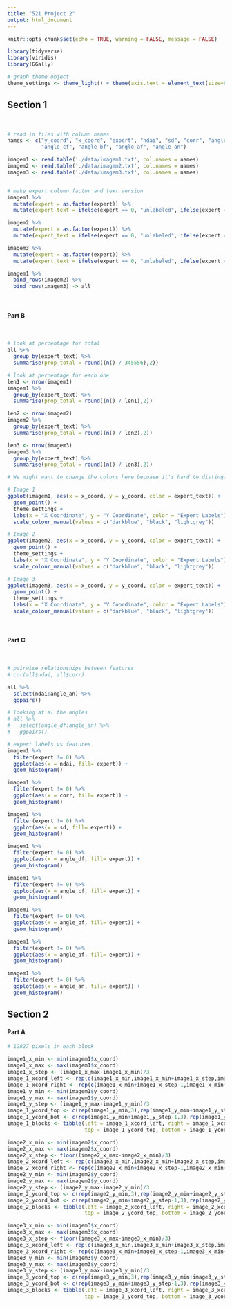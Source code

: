 ```yaml
---
title: "521 Project 2"
output: html_document
---
```


```r
knitr::opts_chunk$set(echo = TRUE, warning = FALSE, message = FALSE)

library(tidyverse)
library(viridis)
library(GGally)

# graph theme object 
theme_settings <- theme_light() + theme(axis.text = element_text(size=8), axis.title = element_text(size = 9), legend.title = element_text(size = 9), plot.title = element_text(size = 10, hjust = 0.5)) 
```

## Section 1 

&nbsp; 

```r
# read in files with column names 
names <- c("y_coord", "x_coord", "expert", "ndai", "sd", "corr", "angle_df", 
           "angle_cf", "angle_bf", "angle_af", "angle_an")

imagem1 <- read.table('./data/imagem1.txt', col.names = names)
imagem2 <- read.table('./data/imagem2.txt', col.names = names)
imagem3 <- read.table('./data/imagem3.txt', col.names = names)


# make expert column factor and text version
imagem1 %>%
  mutate(expert = as.factor(expert)) %>%
  mutate(expert_text = ifelse(expert == 0, "unlabeled", ifelse(expert == 1, "cloudy","clear"))) -> imagem1

imagem2 %>%
  mutate(expert = as.factor(expert)) %>%
  mutate(expert_text = ifelse(expert == 0, "unlabeled", ifelse(expert == 1, "cloudy","clear"))) -> imagem2

imagem3 %>%
  mutate(expert = as.factor(expert)) %>%
  mutate(expert_text = ifelse(expert == 0, "unlabeled", ifelse(expert == 1, "cloudy","clear"))) -> imagem3

imagem1 %>%
  bind_rows(imagem2) %>%
  bind_rows(imagem3) -> all

```

&nbsp; 

#### Part B

&nbsp; 

```r
# look at percentage for total 
all %>%
  group_by(expert_text) %>%
  summarise(prop_total = round((n() / 345556),2))

# look at percentage for each one 
len1 <- nrow(imagem1)
imagem1 %>%
  group_by(expert_text) %>%
  summarise(prop_total = round((n() / len1),2))

len2 <- nrow(imagem2)
imagem2 %>%
  group_by(expert_text) %>%
  summarise(prop_total = round((n() / len2),2))

len3 <- nrow(imagem3)
imagem3 %>%
  group_by(expert_text) %>%
  summarise(prop_total = round((n() / len3),2))
```


```r

# We might want to change the colors here becuase it's hard to distinguish between the blue and the black on the legend

# Image 1
ggplot(imagem1, aes(x = x_coord, y = y_coord, color = expert_text)) + 
  geom_point() + 
  theme_settings + 
  labs(x = "X Coordinate", y = "Y Coordinate", color = "Expert Labels") +
  scale_colour_manual(values = c("darkblue", "black", "lightgrey"))

# Image 2
ggplot(imagem2, aes(x = x_coord, y = y_coord, color = expert_text)) + 
  geom_point() + 
  theme_settings + 
  labs(x = "X Coordinate", y = "Y Coordinate", color = "Expert Labels") +
  scale_colour_manual(values = c("darkblue", "black", "lightgrey"))

# Image 3
ggplot(imagem3, aes(x = x_coord, y = y_coord, color = expert_text)) + 
  geom_point() + 
  theme_settings + 
  labs(x = "X Coordinate", y = "Y Coordinate", color = "Expert Labels") +
  scale_colour_manual(values = c("darkblue", "black", "lightgrey"))
```

&nbsp; 

#### Part C

&nbsp; 

```r
# pairwise relationships between features 
# cor(all$ndai, all$corr)

all %>%
  select(ndai:angle_an) %>%
  ggpairs()
```

```r
# looking at al the angles 
# all %>%
#   select(angle_df:angle_an) %>%
#   ggpairs()
```


```r
# expert labels vs features 
imagem1 %>%
  filter(expert != 0) %>%
  ggplot(aes(x = ndai, fill= expert)) +
  geom_histogram()

imagem1 %>%
  filter(expert != 0) %>%
  ggplot(aes(x = corr, fill= expert)) +
  geom_histogram()

imagem1 %>%
  filter(expert != 0) %>%
  ggplot(aes(x = sd, fill= expert)) +
  geom_histogram()

imagem1 %>%
  filter(expert != 0) %>%
  ggplot(aes(x = angle_df, fill= expert)) +
  geom_histogram()

imagem1 %>%
  filter(expert != 0) %>%
  ggplot(aes(x = angle_cf, fill= expert)) +
  geom_histogram()

imagem1 %>%
  filter(expert != 0) %>%
  ggplot(aes(x = angle_bf, fill= expert)) +
  geom_histogram()

imagem1 %>%
  filter(expert != 0) %>%
  ggplot(aes(x = angle_af, fill= expert)) +
  geom_histogram()

imagem1 %>%
  filter(expert != 0) %>%
  ggplot(aes(x = angle_an, fill= expert)) +
  geom_histogram()
```


## Section 2

#### Part A
```r
# 12827 pixels in each block

image1_x_min <- min(imagem1$x_coord)
image1_x_max <- max(imagem1$x_coord)
image1_x_step <- (image1_x_max-image1_x_min)/3
image_1_xcord_left <- rep(c(image1_x_min,image1_x_min+image1_x_step,image1_x_min+2*image1_x_step),3)
image_1_xcord_right <- rep(c(image1_x_min+image1_x_step-1,image1_x_min+2*image1_x_step-1,image1_x_max),3)
image1_y_min <- min(imagem1$y_coord)
image1_y_max <- max(imagem1$y_coord)
image1_y_step <- (image1_y_max-image1_y_min)/3
image_1_ycord_top <- c(rep(image1_y_min,3),rep(image1_y_min+image1_y_step,3),rep(image1_y_min+2*image1_y_step,3))
image_1_ycord_bot <- c(rep(image1_y_min+image1_y_step-1,3),rep(image1_y_min+2*image1_y_step-1,3),rep(image1_y_max,3))
image_1_blocks <- tibble(left = image_1_xcord_left, right = image_1_xcord_right,
                         top = image_1_ycord_top, bottom = image_1_ycord_bot)

image2_x_min <- min(imagem2$x_coord)
image2_x_max <- max(imagem2$x_coord)
image2_x_step <- floor((image2_x_max-image2_x_min)/3)
image_2_xcord_left <- rep(c(image2_x_min,image2_x_min+image2_x_step,image2_x_min+2*image2_x_step),3)
image_2_xcord_right <- rep(c(image2_x_min+image2_x_step-1,image2_x_min+2*image2_x_step-1,image2_x_max),3)
image2_y_min <- min(imagem2$y_coord)
image2_y_max <- max(imagem2$y_coord)
image2_y_step <- (image2_y_max-image2_y_min)/3
image_2_ycord_top <- c(rep(image2_y_min,3),rep(image2_y_min+image2_y_step,3),rep(image2_y_min+2*image2_y_step,3))
image_2_ycord_bot <- c(rep(image2_y_min+image2_y_step-1,3),rep(image2_y_min+2*image2_y_step-1,3),rep(image2_y_max,3))
image_2_blocks <- tibble(left = image_2_xcord_left, right = image_2_xcord_right,
                         top = image_2_ycord_top, bottom = image_2_ycord_bot)

image3_x_min <- min(imagem3$x_coord)
image3_x_max <- max(imagem3$x_coord)
image3_x_step <- floor((image3_x_max-image3_x_min)/3)
image_3_xcord_left <- rep(c(image3_x_min,image3_x_min+image3_x_step,image3_x_min+2*image3_x_step),3)
image_3_xcord_right <- rep(c(image3_x_min+image3_x_step-1,image3_x_min+2*image3_x_step-1,image3_x_max),3)
image3_y_min <- min(imagem3$y_coord)
image3_y_max <- max(imagem3$y_coord)
image3_y_step <- (image3_y_max-image3_y_min)/3
image_3_ycord_top <- c(rep(image3_y_min,3),rep(image3_y_min+image3_y_step,3),rep(image3_y_min+2*image3_y_step,3))
image_3_ycord_bot <- c(rep(image3_y_min+image3_y_step-1,3),rep(image3_y_min+2*image3_y_step-1,3),rep(image3_y_max,3))
image_3_blocks <- tibble(left = image_3_xcord_left, right = image_3_xcord_right,
                         top = image_3_ycord_top, bottom = image_3_ycord_bot)

```














